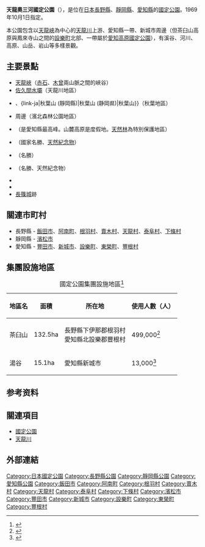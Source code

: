 {{Infobox protected area
| name            = 天龍奧三河國定公園
| alt_name        = Tenryū-Okumikawa Quasi-National Park<br>{{lang|ja|天竜奥三河国定公園}}
| iucn_category   = V
| photo           = Nagano tenryukyo.jpg
| photo_width     = 200
| photo_caption   = 天龍峽
| map             = Japan
| map_width       = 250
| location        = {{JPN}}[[長野縣|長野縣]]、[[靜岡縣|靜岡縣]]、[[愛知縣|愛知縣]]
| nearest_city    = 
| lat_d = 35
| lat_m = 16
| lat_s = 
| lat_NS = N
| long_d = 137
| long_m = 50
| long_s = 
| long_EW = E 
| area            = {{convert|25723|ha|km2|sigfig=3}}<ref>{{Cite web |url=https://www.env.go.jp/park/doc/data/quasi/qnp_2.pdf |title=国定公園地種区分別面積 |year=2016 |format=PDF |publisher=[[環境省|環境省]] |accessdate=2016-08-24 |archive-date=2020-12-08 |archive-url=https://web.archive.org/web/20201208084302/https://www.env.go.jp/park/doc/data/quasi/qnp_2.pdf |dead-url=no }}</ref>
| established     = 1969年1月10日
| visitation_num  = 5,083,000人次
| visitation_year = 2018年
| visitation_ref  = <ref>{{Cite web |url=http://www.env.go.jp/park/doc/data/natural/data/naturalpark_6.xls |title=国定公園の利用者数（公園、年次別） |work=関連法令・各種資料 > 自然保護各種データ |publisher=環境省 |access-date=2020-10-17 |archive-date=2020-10-10 |archive-url=https://web.archive.org/web/20201010195002/http://www.env.go.jp/park/doc/data/natural/data/naturalpark_6.xls |dead-url=no }}</ref>
| governing_body  = 長野縣廳、靜岡縣廳、愛知縣廳
| url             = 
}}
'''天龍奧三河國定公園'''（{{jpn|j=天竜奥三河国定公園|hg=てんりゅうおくみかわこくていこうえん|rm=Tenryū okumikawa kuniteikōen}}），是位在[[日本|日本]][[長野縣|長野縣]]、[[靜岡縣|靜岡縣]]、[[愛知縣|愛知縣]]的[[國定公園|國定公園]]。1969年10月1日指定。

本公園包含以[[天龍峽|天龍峽]]為中心的[[天龍川|天龍川]]上游、愛知縣{{link-ja|茶臼山高原|茶臼山高原}}一帶、新城市{{link-ja|鳳來寺山|鳳来寺山}}周邊（但茶臼山高原與鳳來寺山之間的[[設樂町|設樂町]]北部、{{link-ja|添澤溫泉|添沢温泉}}一帶屬於[[愛知高原國定公園|愛知高原國定公園]]），有溪谷、河川、高原、山岳、岩山等多樣景觀。

== 主要景點 ==
* [[天龍峽|天龍峽]]（[[赤石山脈|赤石]]、[[木曾山脈|木曾]]兩山脈之間的峽谷）
* [[佐久間水壩|佐久間水壩]]（天龍川地區）
* {{link-ja|秋葉水壩|秋葉ダム}}、{link-ja|秋葉山 (靜岡縣)|秋葉山 (静岡県)|秋葉山}}（秋葉地區）
* {{link-ja|靜岡縣立森林公園|静岡県立森林公園}}周邊（濱北森林公園地區）
* {{link-ja|茶臼山高原|茶臼山高原}}（{{link-ja|茶臼山 (愛知縣、長野縣)|茶臼山 (愛知県・長野県)|茶臼山}}是愛知縣最高峰。山麓高原是度假地。{{link-ja|日本山毛櫸|ブナ}}[[天然林|天然林]]為特別保護地區）
* {{link-ja|鳳來寺山|鳳来寺山}}（國家名勝、[[天然紀念物|天然紀念物]]）
* {{link-ja|阿寺七瀑布|阿寺の七滝}}（名勝）
* {{link-ja|乳岩峽|乳岩峡}}（名勝、天然紀念物）
* {{link-ja|鳳來峽|鳳来峡}}
* {{link-ja|面之木園地|面ノ木園地}}
* [[長篠城|長篠城]]跡

== 關連市町村 ==
* 長野縣 - [[飯田市|飯田市]]、[[阿南町|阿南町]]、[[根羽村|根羽村]]、[[賣木村|賣木村]]、[[天龍村|天龍村]]、[[泰阜村|泰阜村]]、[[下條村|下條村]]
* 靜岡縣 - [[濱松市|濱松市]]
* 愛知縣 - [[豐田市|豐田市]]、[[新城市|新城市]]、[[設樂町|設樂町]]、[[東榮町|東榮町]]、[[豐根村|豐根村]]
== 集團設施地區 ==
{| class="wikitable" style="text-align:left; font-size:95%"
|+ 國定公園集團設施地區<ref>{{Cite web |url=http://www.env.go.jp/park/doc/data/quasi/qnp_7.pdf |title=国定公園集団施設地区 |year=2020 |format=PDF |publisher=環境省 |access-date=2020-10-17 |archive-date=2020-12-08 |archive-url=https://web.archive.org/web/20201208084333/http://www.env.go.jp/park/doc/data/quasi/qnp_7.pdf |dead-url=no }}</ref>
!地區名
!面積
!所在地
!使用人數（人）
|-
|茶臼山||132.5ha||長野縣下伊那郡根羽村<br>愛知縣北設樂郡豐根村||499,000<ref name="集団施設地区等利用者数">{{Cite web|url=http://www.env.go.jp/park/doc/data/natural/data/naturalpark_7.xls|title=国定公園集団施設地区等利用者数|publisher=環境省|access-date=2020-10-17|archive-date=2020-12-08|archive-url=https://web.archive.org/web/20201208084338/http://www.env.go.jp/park/doc/data/natural/data/naturalpark_7.xls|dead-url=no}}</ref>
|-
|湯谷||15.1ha||愛知縣新城市||13,000<ref name="集団施設地区等利用者数">{{Cite web |url=http://www.env.go.jp/park/doc/data/natural/data/naturalpark_7.xls |title=国定公園集団施設地区等利用者数|publisher=環境省}}</ref>
|}

==参考资料==
{{Reflist}}
== 關連項目 ==
* [[國定公園|國定公園]]
* [[天龍川|天龍川]]

== 外部連結 ==
{{commonscat|Tenryū-Okumikawa Quasi-National Park}}

{{国定公园列表}}
{{DEFAULTSORT:Tenryū okumikawa kuniteikōen}}
[[Category:日本國定公園|Category:日本國定公園]]
[[Category:長野縣公園|Category:長野縣公園]]
[[Category:靜岡縣公園|Category:靜岡縣公園]]
[[Category:愛知縣公園|Category:愛知縣公園]]
[[Category:飯田市|Category:飯田市]]
[[Category:阿南町|Category:阿南町]]
[[Category:根羽村|Category:根羽村]]
[[Category:賣木村|Category:賣木村]]
[[Category:天龍村|Category:天龍村]]
[[Category:泰阜村|Category:泰阜村]]
[[Category:下條村|Category:下條村]]
[[Category:濱松市|Category:濱松市]]
[[Category:豐田市|Category:豐田市]]
[[Category:新城市|Category:新城市]]
[[Category:設樂町|Category:設樂町]]
[[Category:東榮町|Category:東榮町]]
[[Category:豐根村|Category:豐根村]]